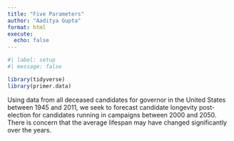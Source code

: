 ```yaml
---
title: "Five Parameters"
author: "Aaditya Gupta"
format: html
execute: 
  echo: false
---
```


```r
#| label: setup
#| message: false

library(tidyverse)
library(primer.data)
```

Using data from all deceased candidates for governor in the United States between 1945 and 2011, we seek to forecast candidate longevity post-election for candidates running in campaigns between 2000 and 2050. There is concern that the average lifespan may have changed significantly over the years.
